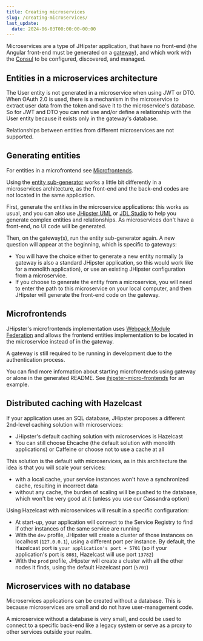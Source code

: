 ```yaml
---
title: Creating microservices
slug: /creating-microservices/
last_update:
  date: 2024-06-03T00:00:00-00:00
---
```


Microservices are a type of JHipster application, that have no front-end (the Angular front-end must be generated on a [gateway](/api-gateway/)), and which work with the [Consul](/consul/) to be configured, discovered, and managed.

## Entities in a microservices architecture

The User entity is not generated in a microservice when using JWT or DTO. When OAuth 2.0 is used, there is a mechanism in the microservice to extract user data from the token and save it to the microservice's database. So for JWT and DTO you can not use and/or define a relationship with the User entity because it exists only in the gateway's database.

Relationships between entities from different microservices are not supported.

## Generating entities

For entities in a microfrontend see [Microfrontends](#microfrontends).

Using the [entity sub-generator](/creating-an-entity/) works a little bit differently in a microservices architecture, as the front-end and the back-end codes are not located in the same application.

First, generate the entities in the microservice applications: this works as usual, and you can also use [JHipster UML](/jhipster-uml/) or [JDL Studio](https://start.jhipster.tech/jdl-studio/) to help you generate complex entities and relationships. As microservices don't have a front-end, no UI code will be generated.

Then, on the gateway(s), run the entity sub-generator again. A new question will appear at the beginning, which is specific to gateways:

- You will have the choice either to generate a new entity normally (a gateway is also a standard JHipster application, so this would work like for a monolith application), or use an existing JHipster configuration from a microservice.
- If you choose to generate the entity from a microservice, you will need to enter the path to this microservice on your local computer, and then JHipster will generate the front-end code on the gateway.

## Microfrontends

JHipster's microfrontends implementation uses [Webpack Module Federation](https://webpack.js.org/concepts/module-federation/) and allows the frontend entities implementation to be located in the microservice instead of in the gateway.

A gateway is still required to be running in development due to the authentication process.

You can find more information about starting microfrontends using gateway or alone in the generated README. See [jhipster-micro-frontends](https://github.com/mraible/jhipster-micro-frontends) for an example.

## Distributed caching with Hazelcast

If your application uses an SQL database, JHipster proposes a different 2nd-level caching solution with microservices:

- JHipster's default caching solution with microservices is Hazelcast
- You can still choose Ehcache (the default solution with monolith applications) or Caffeine or choose not to use a cache at all

This solution is the default with microservices, as in this architecture the idea is that you will scale your services:

- with a local cache, your service instances won't have a synchronized cache, resulting in incorrect data
- without any cache, the burden of scaling will be pushed to the database, which won't be very good at it (unless you use our Cassandra option)

Using Hazelcast with microservices will result in a specific configuration:

- At start-up, your application will connect to the Service Registry to find if other instances of the same service are running
- With the `dev` profile, JHipster will create a cluster of those instances on localhost (`127.0.0.1`),  using a different port per instance. By default, the Hazelcast port is `your application's port + 5701` (so if your application's port is `8081`, Hazelcast will use port `13782`)
- With the `prod` profile, JHipster will create a cluster with all the other nodes it finds, using the default Hazelcast port (`5701`)

## Microservices with no database

Microservices applications can be created without a database. This is because microservices are small and do not have user-management code.

A microservice without a database is very small, and could be used to connect to a specific back-end like a legacy system or serve as a proxy to other services outside your realm.

